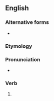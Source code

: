 ==English==

===Alternative forms===
* {{l|en|parenthesize}} {{qualifier|US}}

===Etymology===
{{suffix|parenthesis|ise|lang=en}}

===Pronunciation===
* {{a|UK}} {{IPA|/pəˈɹɛnθ.ə.saɪz/|lang=en}}

===Verb===
{{en-verb|parenthesis}}

# {{lb|en|British spelling}} {{alt form|parenthesize|lang=en}}
